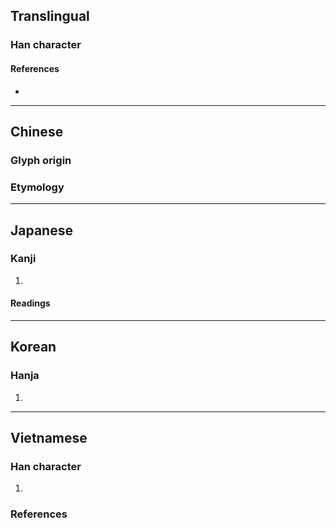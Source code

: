 {{also|伪|偽}}
{{character info/new}}
==Translingual==

===Han character===
{{Han char|rn=9|rad=人|as=12|sn=14|four=2222.7|canj=OBHF|ids=⿰亻爲}}

====References====
* {{Han ref|kx=0117.020|dkj=01105|dj=0248.080|hdz=80009.030|uh=50DE|ud=20702}}

----

==Chinese==

===Glyph origin===
{{Han etym}}

===Etymology===
{{zh-see|偽|v}}

----

==Japanese==
{{ja-kanji forms|偽|僞}}

===Kanji===
{{ja-kanji|grade=|rs=人12|shin=偽}}

# {{defn|lang=ja|sort=人12}}

====Readings====
{{ja-readings
|goon=が<ぐわ, ぎ<ぎ<ぐゐ
|kanon=が<ぐわ, ぎ<ぎ<ぐゐ
|kanyoon=か<くわ
|kun=いつわ-る<いつは-る, にせ-<!--, いつわ-り<いつは-り-->
}}

{{attention|ja|same with shinjitai 偽}}

----

==Korean==

===Hanja===
{{ko-hanja|hangeul=위|rv=wi|mr=wi}}

# {{defn|lang=ko|sort=人12}}

----

==Vietnamese==

===Han character===
{{vi-readings|rs=人12
|hanviet=nguỵ-gdhn
}}

# {{defn|lang=vi|sort=人12}}

===References===
<references/>